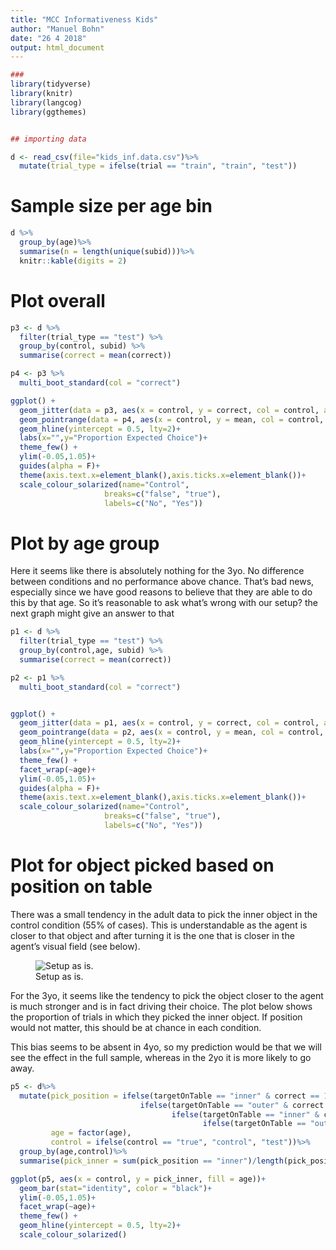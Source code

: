 ```yaml
---
title: "MCC Informativeness Kids"
author: "Manuel Bohn"
date: "26 4 2018"
output: html_document
---
```


```r
###
library(tidyverse)
library(knitr)
library(langcog)
library(ggthemes)


## importing data

d <- read_csv(file="kids_inf.data.csv")%>%
  mutate(trial_type = ifelse(trial == "train", "train", "test"))


```

# Sample size per age bin


```r

d %>%
  group_by(age)%>%
  summarise(n = length(unique(subid)))%>%
  knitr::kable(digits = 2)

```

# Plot overall



```r
p3 <- d %>%
  filter(trial_type == "test") %>%
  group_by(control, subid) %>%
  summarise(correct = mean(correct)) 

p4 <- p3 %>%
  multi_boot_standard(col = "correct")

ggplot() +
  geom_jitter(data = p3, aes(x = control, y = correct, col = control, alpha = .2),width = .3,height = .025)+
  geom_pointrange(data = p4, aes(x = control, y = mean, col = control, ymin = ci_lower, ymax = ci_upper),size = .8)+
  geom_hline(yintercept = 0.5, lty=2)+
  labs(x="",y="Proportion Expected Choice")+
  theme_few() +
  ylim(-0.05,1.05)+
  guides(alpha = F)+ 
  theme(axis.text.x=element_blank(),axis.ticks.x=element_blank())+
  scale_colour_solarized(name="Control",
                     breaks=c("false", "true"),
                     labels=c("No", "Yes"))

```

# Plot by age group

Here it seems like there is absolutely nothing for the 3yo. No difference between conditions and no performance above chance. That's bad news, especially since we have good reasons to believe that they are able to do this by that age. So it's reasonable to ask what's wrong with our setup? the next graph might give an answer to that

```r
p1 <- d %>%
  filter(trial_type == "test") %>%
  group_by(control,age, subid) %>%
  summarise(correct = mean(correct)) 

p2 <- p1 %>%
  multi_boot_standard(col = "correct")


ggplot() +
  geom_jitter(data = p1, aes(x = control, y = correct, col = control, alpha = .2),width = .3,height = .025)+
  geom_pointrange(data = p2, aes(x = control, y = mean, col = control, ymin = ci_lower, ymax = ci_upper),size = .8)+
  geom_hline(yintercept = 0.5, lty=2)+
  labs(x="",y="Proportion Expected Choice")+
  theme_few() +
  facet_wrap(~age)+
  ylim(-0.05,1.05)+
  guides(alpha = F)+ 
  theme(axis.text.x=element_blank(),axis.ticks.x=element_blank())+
  scale_colour_solarized(name="Control",
                     breaks=c("false", "true"),
                     labels=c("No", "Yes"))
```

# Plot for object picked based on position on table

There was a small tendency in the adult data to pick the inner object in the control condition (55% of cases). This is understandable as the agent is closer to that object and after turning it is the one that is closer in the agent's visual field (see below). 

![Setup as is.](../../../setup_inf.png)

For the 3yo, it seems like the tendency to pick the object closer to the agent is much stronger and is in fact driving their choice. The plot below shows the proportion of trials in which they picked the inner object. If position would not matter, this should be at chance in each condition. 

This bias seems to be absent in 4yo, so my prediction would be that we will see the effect in the full sample, whereas in the 2yo it is more likely to go away. 

```r

p5 <- d%>%
  mutate(pick_position = ifelse(targetOnTable == "inner" & correct == 1, "inner", 
                             ifelse(targetOnTable == "outer" & correct == 1, "outer",
                                    ifelse(targetOnTable == "inner" & correct == 0, "outer",
                                           ifelse(targetOnTable == "outer" & correct == 0, "inner",NA)))),
         age = factor(age),
         control = ifelse(control == "true", "control", "test"))%>%
  group_by(age,control)%>%
  summarise(pick_inner = sum(pick_position == "inner")/length(pick_position))

ggplot(p5, aes(x = control, y = pick_inner, fill = age))+
  geom_bar(stat="identity", color = "black")+
  ylim(-0.05,1.05)+
  facet_wrap(~age)+
  theme_few() +
  geom_hline(yintercept = 0.5, lty=2)+
  scale_colour_solarized()


```




